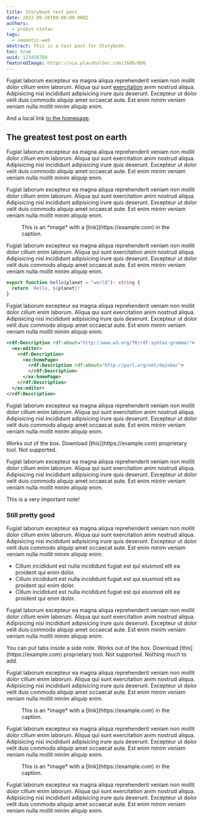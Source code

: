 ```yaml
---
title: Storybook test post
date: 2022-09-26T00:00:00.000Z
authors:
  - probst-stefan
tags:
  - semantic-web
abstract: This is a test post for Storybook.
toc: true
uuid: 123456789
featuredImage: https://via.placeholder.com/1600/800
---
```


Fugiat laborum excepteur ea magna aliqua reprehenderit veniam non mollit dolor cillum enim laborum.
Aliqua qui sunt [exercitation](https://example.com) anim nostrud aliqua. Adipisicing nisi incididunt adipisicing irure quis
deserunt. Excepteur ut dolor velit duis commodo aliquip amet occaecat aute. Est enim minim veniam
veniam nulla mollit minim aliquip enim.

And a local link [to the homepage](/).

## The greatest test post on earth

Fugiat laborum excepteur ea magna aliqua reprehenderit veniam non mollit dolor cillum enim laborum.
Aliqua qui sunt exercitation anim nostrud aliqua. Adipisicing nisi incididunt adipisicing irure quis
deserunt. Excepteur ut dolor velit duis commodo aliquip amet occaecat aute. Est enim minim veniam
veniam nulla mollit minim aliquip enim.

Fugiat laborum excepteur ea magna aliqua reprehenderit veniam non mollit dolor cillum enim laborum.
Aliqua qui sunt exercitation anim nostrud aliqua. Adipisicing nisi incididunt adipisicing irure quis
deserunt. Excepteur ut dolor velit duis commodo aliquip amet occaecat aute. Est enim minim veniam
veniam nulla mollit minim aliquip enim.

<Figure alt="Placeholder image" src="https://via.placeholder.com/400/400">
  This is an *image* with a [link](https://example.com) in the caption.
</Figure>

Fugiat laborum excepteur ea magna aliqua reprehenderit veniam non mollit dolor cillum enim laborum.
Aliqua qui sunt exercitation anim nostrud aliqua. Adipisicing nisi incididunt adipisicing irure quis
deserunt. Excepteur ut dolor velit duis commodo aliquip amet occaecat aute. Est enim minim veniam
veniam nulla mollit minim aliquip enim.

```ts
export function hello(planet = "world"): string {
  return `Hello, ${planet}!`
}
```

Fugiat laborum excepteur ea magna aliqua reprehenderit veniam non mollit dolor cillum enim laborum.
Aliqua qui sunt exercitation anim nostrud aliqua. Adipisicing nisi incididunt adipisicing irure quis
deserunt. Excepteur ut dolor velit duis commodo aliquip amet occaecat aute. Est enim minim veniam
veniam nulla mollit minim aliquip enim.

```xml {highlight:4..7}
<rdf:Description rdf:about="http://www.w3.org/TR/rdf-syntax-grammar">
  <ex:editor>
    <rdf:Description>
      <ex:homePage>
        <rdf:Description rdf:about="http://purl.org/net/dajobe/">
        </rdf:Description>
      </ex:homePage>
    </rdf:Description>
  </ex:editor>
</rdf:Description>
```

Fugiat laborum excepteur ea magna aliqua reprehenderit veniam non mollit dolor cillum enim laborum.
Aliqua qui sunt exercitation anim nostrud aliqua. Adipisicing nisi incididunt adipisicing irure quis
deserunt. Excepteur ut dolor velit duis commodo aliquip amet occaecat aute. Est enim minim veniam
veniam nulla mollit minim aliquip enim.

<Tabs>
  <Tabs.Tab title="Linux">
    Works out of the box.
  </Tabs.Tab>
  <Tabs.Tab title="Windows">
    Download [this](https://example.com) proprietary tool.
  </Tabs.Tab>
  <Tabs.Tab title="Mac">
    Not supported.
  </Tabs.Tab>
</Tabs>

Fugiat laborum excepteur ea magna aliqua reprehenderit veniam non mollit dolor cillum enim laborum.
Aliqua qui sunt exercitation anim nostrud aliqua. Adipisicing nisi incididunt adipisicing irure quis
deserunt. Excepteur ut dolor velit duis commodo aliquip amet occaecat aute. Est enim minim veniam
veniam nulla mollit minim aliquip enim.

<SideNote type="tip">
  This is a very important note!
</SideNote>

### Still pretty good

Fugiat laborum excepteur ea magna aliqua reprehenderit veniam non mollit dolor cillum enim laborum.
Aliqua qui sunt exercitation anim nostrud aliqua. Adipisicing nisi incididunt adipisicing irure quis
deserunt. Excepteur ut dolor velit duis commodo aliquip amet occaecat aute. Est enim minim veniam
veniam nulla mollit minim aliquip enim.

- Cillum incididunt est nulla incididunt fugiat est qui eiusmod elit ea proident qui enim dolor.
- Cillum incididunt est nulla incididunt fugiat est qui eiusmod elit ea proident qui enim dolor.
- Cillum incididunt est nulla incididunt fugiat est qui eiusmod elit ea proident qui enim dolor.

Fugiat laborum excepteur ea magna aliqua reprehenderit veniam non mollit dolor cillum enim laborum.
Aliqua qui sunt exercitation anim nostrud aliqua. Adipisicing nisi incididunt adipisicing irure quis
deserunt. Excepteur ut dolor velit duis commodo aliquip amet occaecat aute. Est enim minim veniam
veniam nulla mollit minim aliquip enim.

<SideNote type="info">
  You can put tabs inside a side note.

  <Tabs>
    <Tabs.Tab title="Linux">
      Works out of the box.
    </Tabs.Tab>
    <Tabs.Tab title="Windows">
      Download [this](https://example.com) proprietary tool.
    </Tabs.Tab>
    <Tabs.Tab title="Mac">
      Not supported.
    </Tabs.Tab>
  </Tabs>

  <Disclosure title="And you can use a disclosure to hide additional info.">
    Nothing much to add.
  </Disclosure>
</SideNote>

Fugiat laborum excepteur ea magna aliqua reprehenderit veniam non mollit dolor cillum enim laborum.
Aliqua qui sunt exercitation anim nostrud aliqua. Adipisicing nisi incididunt adipisicing irure quis
deserunt. Excepteur ut dolor velit duis commodo aliquip amet occaecat aute. Est enim minim veniam
veniam nulla mollit minim aliquip enim.

<Figure alt="Placeholder image" src="https://via.placeholder.com/1200/1200">
  This is an *image* with a [link](https://example.com) in the caption.
</Figure>

Fugiat laborum excepteur ea magna aliqua reprehenderit veniam non mollit dolor cillum enim laborum.
Aliqua qui sunt exercitation anim nostrud aliqua. Adipisicing nisi incididunt adipisicing irure quis
deserunt. Excepteur ut dolor velit duis commodo aliquip amet occaecat aute. Est enim minim veniam
veniam nulla mollit minim aliquip enim.

<Figure alt="Placeholder image" src="images/800.png">
  This is an *image* with a [link](https://example.com) in the caption.
</Figure>

Fugiat laborum excepteur ea magna aliqua reprehenderit veniam non mollit dolor cillum enim laborum.
Aliqua qui sunt exercitation anim nostrud aliqua. Adipisicing nisi incididunt adipisicing irure quis
deserunt. Excepteur ut dolor velit duis commodo aliquip amet occaecat aute. Est enim minim veniam
veniam nulla mollit minim aliquip enim.
